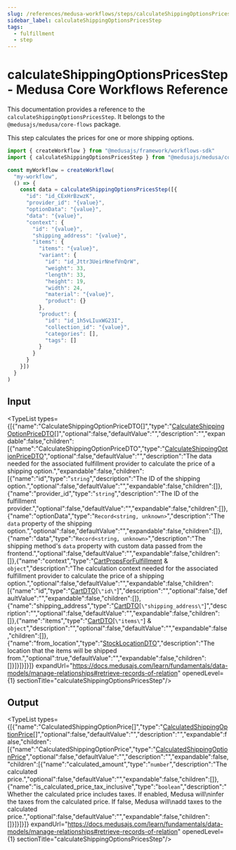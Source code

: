 ```yaml
---
slug: /references/medusa-workflows/steps/calculateShippingOptionsPricesStep
sidebar_label: calculateShippingOptionsPricesStep
tags:
  - fulfillment
  - step
---
```



# calculateShippingOptionsPricesStep - Medusa Core Workflows Reference

This documentation provides a reference to the `calculateShippingOptionsPricesStep`. It belongs to the `@medusajs/medusa/core-flows` package.

This step calculates the prices for one or more shipping options.

```ts title="src/workflows/my-workflow.ts"
import { createWorkflow } from "@medusajs/framework/workflows-sdk"
import { calculateShippingOptionsPricesStep } from "@medusajs/medusa/core-flows"

const myWorkflow = createWorkflow(
  "my-workflow",
  () => {
    const data = calculateShippingOptionsPricesStep([{
      "id": "id_CExHrBzwzK",
      "provider_id": "{value}",
      "optionData": "{value}",
      "data": "{value}",
      "context": {
        "id": "{value}",
        "shipping_address": "{value}",
        "items": {
          "items": "{value}",
          "variant": {
            "id": "id_Jttr3UeirNnefVnQrW",
            "weight": 33,
            "length": 33,
            "height": 19,
            "width": 24,
            "material": "{value}",
            "product": {}
          },
          "product": {
            "id": "id_1h5vLIuxWG23I",
            "collection_id": "{value}",
            "categories": [],
            "tags": []
          }
        }
      }
    }])
  }
)
```
  

## Input

<TypeList types={[{"name":"CalculateShippingOptionPriceDTO[]","type":"[CalculateShippingOptionPriceDTO](../../../../../fulfillment/interfaces/fulfillment.CalculateShippingOptionPriceDTO/page.mdx)[]","optional":false,"defaultValue":"","description":"","expandable":false,"children":[{"name":"CalculateShippingOptionPriceDTO","type":"[CalculateShippingOptionPriceDTO](../../../../../fulfillment/interfaces/fulfillment.CalculateShippingOptionPriceDTO/page.mdx)","optional":false,"defaultValue":"","description":"The data needed for the associated fulfillment provider to calculate the price of a shipping option.","expandable":false,"children":[{"name":"id","type":"`string`","description":"The ID of the shipping option.","optional":false,"defaultValue":"","expandable":false,"children":[]},{"name":"provider_id","type":"`string`","description":"The ID of the fulfillment provider.","optional":false,"defaultValue":"","expandable":false,"children":[]},{"name":"optionData","type":"`Record<string, unknown>`","description":"The `data` property of the shipping option.","optional":false,"defaultValue":"","expandable":false,"children":[]},{"name":"data","type":"`Record<string, unknown>`","description":"The shipping method's `data` property with custom data passed from the frontend.","optional":false,"defaultValue":"","expandable":false,"children":[]},{"name":"context","type":"[CartPropsForFulfillment](../../../../../fulfillment/types/fulfillment.CartPropsForFulfillment/page.mdx) & `object`","description":"The calculation context needed for the associated fulfillment provider to calculate the price of a shipping option.","optional":false,"defaultValue":"","expandable":false,"children":[{"name":"id","type":"[CartDTO](../../../../../fulfillment/interfaces/fulfillment.CartDTO/page.mdx)[`\"id\"`]","description":"","optional":false,"defaultValue":"","expandable":false,"children":[]},{"name":"shipping_address","type":"[CartDTO](../../../../../fulfillment/interfaces/fulfillment.CartDTO/page.mdx)[`\"shipping_address\"`]","description":"","optional":false,"defaultValue":"","expandable":false,"children":[]},{"name":"items","type":"[CartDTO](../../../../../fulfillment/interfaces/fulfillment.CartDTO/page.mdx)[`\"items\"`] & `object`","description":"","optional":false,"defaultValue":"","expandable":false,"children":[]},{"name":"from_location","type":"[StockLocationDTO](../../../../../fulfillment/types/fulfillment.StockLocationDTO/page.mdx)","description":"The location that the items will be shipped from.","optional":true,"defaultValue":"","expandable":false,"children":[]}]}]}]}]} expandUrl="https://docs.medusajs.com/learn/fundamentals/data-models/manage-relationships#retrieve-records-of-relation" openedLevel={1} sectionTitle="calculateShippingOptionsPricesStep"/>

## Output

<TypeList types={[{"name":"CalculatedShippingOptionPrice[]","type":"[CalculatedShippingOptionPrice](../../../../../fulfillment/types/fulfillment.CalculatedShippingOptionPrice/page.mdx)[]","optional":false,"defaultValue":"","description":"","expandable":false,"children":[{"name":"CalculatedShippingOptionPrice","type":"[CalculatedShippingOptionPrice](../../../../../fulfillment/types/fulfillment.CalculatedShippingOptionPrice/page.mdx)","optional":false,"defaultValue":"","description":"","expandable":false,"children":[{"name":"calculated_amount","type":"`number`","description":"The calculated price.","optional":false,"defaultValue":"","expandable":false,"children":[]},{"name":"is_calculated_price_tax_inclusive","type":"`boolean`","description":"Whether the calculated price includes taxes. If enabled, Medusa will\ninfer the taxes from the calculated price. If false, Medusa will\nadd taxes to the calculated price.","optional":false,"defaultValue":"","expandable":false,"children":[]}]}]}]} expandUrl="https://docs.medusajs.com/learn/fundamentals/data-models/manage-relationships#retrieve-records-of-relation" openedLevel={1} sectionTitle="calculateShippingOptionsPricesStep"/>
